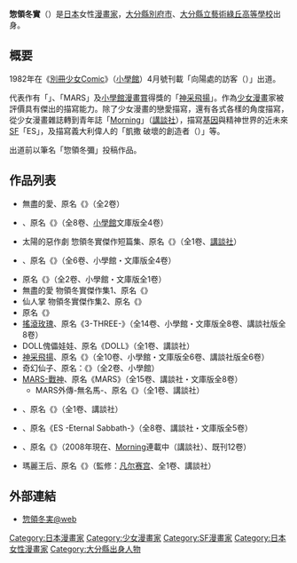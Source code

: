 {{BLP unsourced|time=2021-06-28T01:20:42+00:00}}
{{japanese|japanese=惣領 冬実|kana=そうりょう ふゆみ|romaji=Sōryō Fuyumi}}

'''惣領冬實'''（{{lang-ja|惣領冬実}}）{{BD|1959年|1月6日||}}是[[日本|日本]]女性[[漫畫家|漫畫家]]，[[大分縣|大分縣]][[別府市|別府市]]、[[大分縣立藝術綠丘高等學校|大分縣立藝術綠丘高等學校]]出身。

==概要==
1982年在《[[別冊少女Comic|別冊少女Comic]]》（[[小學館|小學館]]）4月號刊載「向陽處的訪客（{{lang|ja|陽だまりの訪問者}}）」出道。

代表作有「{{lang|ja|ピンクなキミにブルーなボク}}」、「MARS」及[[小學館漫畫賞|小學館漫畫賞]]得獎的「[[神采飛揚_(漫畫)|神采飛揚]]」。作為[[少女漫畫|少女漫畫]]家被評價具有傑出的描寫能力。除了少女漫畫的戀愛描寫，還有各式各樣的角度描寫，從少女漫畫雜誌轉到青年誌「[[Morning|Morning]]」（[[講談社|講談社]]），描寫[[基因|基因]]與精神世界的近未來[[科幻小說|SF]]「ES」，及描寫義大利偉人的「凱撒 破壞的創造者（{{lang|ja|チェーザレ 破壊の創造者}}）」等。

出道前以筆名「惣領冬彌」投稿作品。

==作品列表==
*無盡的愛、原名《{{lang|ja|おなじくらい愛}}》（全2卷）
*{{tsl|ja|ピンクなきみにブルーなぼく||老師有問題}}、原名《{{lang|ja|ピンクなきみにブルーなぼく}}》（全8卷、[[小學館|小學館]]文庫版全4卷）
*太陽的惡作劇 惣領冬實傑作短篇集、原名《{{lang|ja|太陽のイヂワル 惣領冬実傑作短編集}}》（全1卷、[[講談社|講談社]]）
*{{tsl|ja|彼女がカフェにいる||初戀交叉點}}、原名《{{lang|ja|彼女がカフェにいる}}》（全6卷、小學館・文庫版全4卷）
*原名《{{tsl|ja|彼女がカフェにいる#番外編||天然の娘さん}}》（全2卷、小學館・文庫版全1卷）
*無盡的愛 物領冬實傑作集1、原名《{{lang|ja|終わるHeartじゃねえ 惣領冬実傑作集1}}》
*仙人掌 物領冬實傑作集2、原名《{{lang|ja|サボテン 惣領冬実傑作集2}}》
*原名《{{lang|ja|ラブ・スタイルズ 彼の心をつかみたい貴女に}}》
*[[搖滾玫瑰|搖滾玫瑰]]、原名《3-THREE-》（全14卷、小學館・文庫版全8卷、講談社版全8卷）
*DOLL傀儡娃娃、原名《DOLL》（全1卷、講談社）
*[[神采飛揚_(漫畫)|神采飛揚]]、原名《{{lang|ja|ボーイフレンド}}》（全10卷、小學館・文庫版全6卷、講談社版全6卷）
*奇幻仙子、原名：《{{lang|ja|チキチキBOM!}}》（全2卷、小學館）
*[[MARS-戰神|MARS-戰神]]、原名《MARS》（全15卷、講談社・文庫版全8卷）
**MARS外傳-無名馬-、原名《{{lang|ja|MARS外伝 名前のない馬}}》（全1卷、講談社）
*{{tsl|ja|タマラ||名模殺機}}、原名《{{lang|ja|タマラ}}》（全1卷、講談社）
*{{tsl|ja|ES -Eternal Sabbath-||入侵}}、原名《ES -Eternal Sabbath-》（全8卷、講談社・文庫版全5卷）
*{{tsl|ja|チェーザレ 破壊の創造者||凱撒 破壞的創造者}}、原名《{{lang|ja|チェーザレ 破壊の創造者}}》（2008年現在、[[Morning|Morning]]連載中（講談社）、既刊12卷）
*瑪麗王后、原名《{{lang|ja|マリー・アントワネット}}》（監修：[[凡尔赛宫|凡尔赛宫]]、全1卷、講談社）

==外部連結==
*{{ja}}[http://www006.upp.so-net.ne.jp/kotama/index2.html 惣領冬実@web] {{Wayback|url=http://www006.upp.so-net.ne.jp/kotama/index2.html |date=20080915114436 }}

{{Authority control}}
{{DEFAULTSORT:Souryou Fuyumi}}
[[Category:日本漫畫家|Category:日本漫畫家]]
[[Category:少女漫畫家|Category:少女漫畫家]]
[[Category:SF漫畫家|Category:SF漫畫家]]
[[Category:日本女性漫畫家|Category:日本女性漫畫家]]
[[Category:大分縣出身人物|Category:大分縣出身人物]]